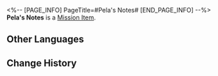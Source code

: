 <%-- [PAGE_INFO]
PageTitle=#Pela's Notes#
[END_PAGE_INFO] --%>
{{Item Infobox
|id          = 149978
|image       = Item Pela's Notes.png{{subst:void|<!--$UPLOAD:<<SpriteOutput/ItemFigures/149978.png>-<Item Pela's Notes.png>-<Item Icons>>-->}}
|type        = Mission Item
|invCategory = Missions
|rarity      = 1
|effect      = 
|description = Pela's notes with her elegant handwriting.<br />In the note, there is a curved arrow pointing clockwise and another pointing counterclockwise. Next to the drawing, there is a comment that reads "Might have something to do with a certain kind of rotatable structure."
}}
{{Description|''"...G&mdash;Give me back that piece of paper, or I'll take it!"''}}
'''Pela's Notes''' is a [[Mission Item]].

==Other Languages==
{{Other Languages
|en   = Pela's Notes
|zhs  = 佩拉的手记
|zht  = 佩拉的手記
|ja   = ペラの手記
|ko   = 페라의 노트
|es   = Nota de Pela
|fr   = Notes de Pela
|ru   = Записка Пелы
|th   = บันทึกของ Pela
|vi   = Sổ Tay Của Pela
|de   = Pelas Notizen
|id   = Catatan Pela
|pt   = Notas de Pela
}}

==Change History==
{{Change History|1.0}}